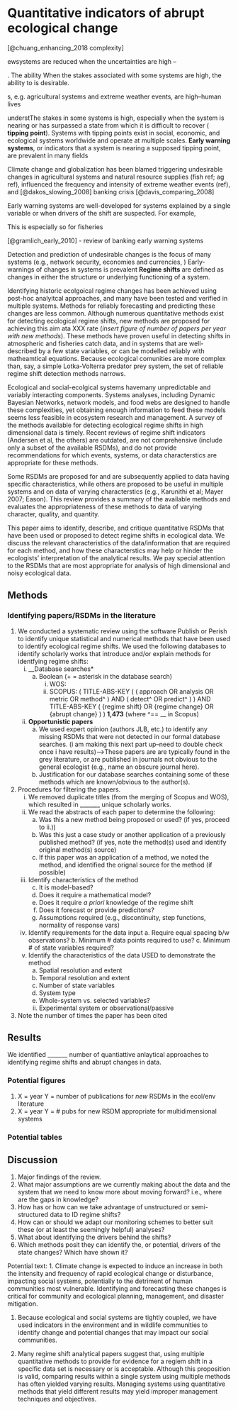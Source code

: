 # Quantitative indicators of abrupt ecological change {#indicators-chapter}   

<!-- I might include this section as the introduction to multiple chapters, but for now I will just write it as a separate, brief section. -->





[@chuang_enhancing_2018 complexity]

ewsystems are reduced when the uncertainties are high -- 

. The ability When the stakes associated with some systems are high, the ability to  is desirable. 

s, e.g. agricultural systems and extreme weather events, are high--human lives

understThe stakes in some systems is high, especially when the system is nearing or has surpassed a state from which it is difficult to recover ( __tipping point__). Systems with tipping points exist in social, economic, and ecological systems worldwide and operate at multiple scales. __Early warning systems__, or indicators that a system is nearing a supposed tipping point, are prevalent in many fields 



Climate change and globalization has been blamed triggering undesirable changes in agricultural systems and natural resource supplies (fish ref; ag ref), influenced the frequency and intensity of extreme weather events (ref), and [@dakos_slowing_2008]
banking crisis [@davis_comparing_2008]

Early warning systems are well-developed for systems explained by a single variable or when drivers of the shift are suspected. For example, 

This is especially so for fisheries 

[@gramlich_early_2010] - review of banking early warning systems


Detection and prediction of undesirable changes is the focus of many systems (e.g., network security, economies and currencies, ) 
Early-warnings of changes in systems is prevalent 
__Regime shifts__ are defined as changes in either the structure  or underlying functioning of a system.

Identifying historic ecolgoical regime changes has been achieved using post-hoc analyitcal approaches, and many have been tested and verified in multiple systems. Methods for reliably forecasting and predicting these changes are less common. Although numerous quantitative methods exist for detecting ecological regime shifts, new methods are proposed for achieving this aim ata  XXX rate (*insert figure of number of papers per year with new methods*). These methods have proven useful in detecting shifts in atmospheric and fisheries catch data, and in systems that are well-described by a few state variables, or can be modelled reliably with matheamtical equations. Because ecological comunities are more complex than, say, a simple Lotka-Volterra predator prey system, the set of reliable regime shift detection methods narrows. 

Ecological and social-ecolgical systems havemany unpredictable and variably interacting components. Systems analyses, including Dynamic Bayesian Networks, network models, and food webs are designed to handle these complexities, yet obtaining enough information to feed these models seems less feasible in ecosystem research and management. A survey of the methods available for detecting ecological regime shifts in high dimensional data is timely. Recent reviews of regime shift indicators (Andersen et al, the others) are outdated, are not comprehensive (include only a subset of the available RSDMs), and do not provide recommendations for which events, systems, or data characterstics are appropriate for these methods. 

Some RSDMs are proposed for and are subsequently applied to data having specific characteristics, while others are proposed to be useful in multiple systems and on data of varying characterstics (e.g., Karunithi et al; Mayer 2007; Eason). This review provides a summary of the available methods and evaluates the appropriateness of these methods to data of varying character, quality, and quantity.

This paper aims to identify, describe, and critique quantitative RSDMs that have been used or proposed to detect regime shifts in ecological data. We discuss the relevant characteristics of the data/information that are required for each method, and how these characterstics may help or hinder the ecologists' interpretation of the analytical results. We pay special attention to the RSDMs that are most appropriate for  analysis of high dimensional and noisy ecological data. 


## Methods

### Identifying papers/RSDMs in the literature
1. We conducted a systematic review using the software Publish or Perish to identify unique statistical and numerical methods that have been used to identify ecological regime shifts. We used the following databases to identify scholarly works that introduce and/or explain methods for identfying regime shifts:  
    i. __Database searches*  
          a. Boolean (+ = asterisk in the database search)  
                i. WOS:   
                ii. SCOPUS:  ( TITLE-ABS-KEY ( ( approach  OR  analysis  OR  metric  OR  method^ )  AND  ( detect^  OR  predict^ ) )  AND  TITLE-ABS-KEY ( {regime shift}  OR  {regime change}  OR  {abrupt change} ) ) __1,473__ (where ^== __ in Scopus) 
    ii. __Opportunistic papers__  
          a. We used expert opinion (authors JLB, etc.) to identify any missing RSDMs that were not detected in our formal database searches. (i am making this next part up--need to double check once i have results)-->These papers are are typically found in the grey literature, or are published in journals not obvious to the general ecologist (e.g., name an obscure journal here).  
          b. Justification for our database searches containing some of these methods which are known/obvious to the author(s).  

2. Procedures for filtering the papers.     
    i. We removed duplicate titles (from the merging of Scopus and WOS), which resulted in _______ unique scholarly works.    
    i. We read the abstracts of each paper to determine the following:    
          a. Was this a new method being proposed or used? (if yes, proceed to ii.))    
          b. Was this just a case study or another application of a previously published method? (if yes, note the method(s) used and identify original method(s) source)      
          c. If this paper was an application of a method, we noted the method, and identified the orignal source for the method (if possible)  
    ii. Identify characteristics of the method  
        c. It is model-based?  
        a. Does it require a mathematical model?
        b. Does it require *a priori* knowledge of the regime shift
        d. Does it forecast or provide predicitons?
        e. Assumptions required (e.g., discontinuity, step functions, normality of response vars)
    iii. Identify requirements for the data input
        a. Require equal spacing b/w observations?
        b. Minimum # data points required to use?
        c. Minimum # of state variables required?
    iv. Identify the characteristics of the data USED to demonstrate the method
        a. Spatial resolution and extent
        b. Temporal resolution and extent
        c. Number of state variables 
        d. System type 
          i. Whole-system vs. selected variables?
          ii. Experimental system or observational/passive
3. Note the number of times the paper has been cited
  

## Results

We identified _______ number of quantiattive anlaytical approaches to identifying regime shifts and abrupt changes in data. 

### Potential figures

1. X = year Y = number of publications for *new* RSDMs in the ecol/env literature
1. X = year Y = # pubs for new RSDM appropriate for multidimensional systems


### Potential tables

<!-- \newpage -->
<!-- \blandscape -->
<!-- ```{r  echo=FALSE, message=FALSE, warnings=FALSE, label = "characteristicsResults"} -->
<!-- colNames <- t(c('Authors', "Year of Publication", "Dimensionality of data", "Longitudinality of data", "Method applied")) -->

<!-- knitr::kable( -->
<!--   colNames, longtable = TRUE, booktabs = TRUE, -->
<!--   caption = 'Data structure and analytical procedures characteristics fo the selected studies.' -->
<!-- ) -->

<!-- ``` -->
<!-- \elandscape -->

## Discussion 

1. Major findings of the review. 
1. What major assumptions are we currently making about the data and the system that we need to know more about moving forward? i.e., where are the gaps in knowledge?
1. How has or how can we take advantage of unstructured or semi-structured data to ID regime shifts?
1. How can or should we adapt our monitoring schemes to better suit these (or at least the seemingly helpful) analyses?
1. What about identifying the drivers behind the shifts? 
1. Which methods posit they can identify the, or potential, drivers of the state changes? Which have shown it?

Potential text: 
1. Climate change is expected to induce an increase in both the intensity and frequency of rapid ecological change or disturbance, impacting social systems, potentially to the detriment of human communities most vulnerable. Identifying and forecasting these changes is critical for community and ecological planning, management, and disaster mitigation. 

1. Because ecological and social systems are tightly coupled, we have used indicators in the environment and in wildlife communities to identify change and potential changes that may impact our social communities. 

1. Many regime shift analytical papers suggest that, using multiple quantitative methods to provide for evidence for a regiem shift in a specific data set is necessary or is acceptable. Although this proposition is valid, comparing results within a single system using multiple methods has often yielded varying results. Managing systems using quantitative methods that yield different results may yield improper management techniques and objectives. 

